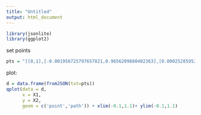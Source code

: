 ```yaml
---
title: "Untitled"
output: html_document
---
```


```r
library(jsonlite)
library(ggplot2)
```

set points 
```r
pts = "[[0,1],[-0.001956725797657821,0.9656209880402363],[0.0002528595282954571,0.9259072002112202],[0.006628755977860057,0.8808586365129516],[0.014729223394604363,0.8319828581738238],[0.016618606270126013,0.7841794391861137],[0.01168646956531727,0.7378252698569197],[0.0006540634237282017,0.6929167252297739],[-0.0071023602884831005,0.6494066808705933],[-0.008697800997114147,0.6072806369535065],[-0.004132258702165159,0.5665385934785132],[-0.00413225870216527,0.5665385934785132],[0.0986554163093103,0.5675255873234035],[0.19575525100883295,0.5708715281456933],[0.2871672453964029,0.5765764159453826],[0.3745170165804761,0.5835667584124569],[0.4630878201635369,0.5883537055393682],[0.5532860604226992,0.5906688842486127],[0.6451304399146527,0.5906570736771484],[0.7388640918763625,0.5902004026054268],[0.8345618265345869,0.5898779875812794],[0.9322236438893263,0.5896898286047063],[0.9322236438893263,0.5896898286047063],[0.9302851250728049,0.5610084758664181],[0.9301217739042139,0.5340855196308022],[0.9317335903835533,0.5089209598978587],[0.9343837471118397,0.48474190650655957],[0.9356775550423773,0.459036466433564],[0.9354308073254202,0.43161141713861495],[0.9338048156845725,0.4025275019796022],[0.9328966325266871,0.37257438460909387],[0.9333515047461801,0.34199503845864976],[0.9351694323430515,0.3107894635282693],[0.9351694323430515,0.3107894635282693],[0.9648185103706419,0.3103594641532962],[0.9988566731061359,0.3101612248491765],[1.0372839205495339,0.3101947456159102],[1.0790380810478823,0.309726823849126],[1.1206670967290855,0.3063745510846173],[1.161905424679905,0.2999546266712916],[1.2026756151584628,0.29094674519561736],[1.2419708215203469,0.28558693628169096],[1.279481244798045,0.28579397827538777],[1.315206884991558,0.291567871176708]]"
```

plot:
```r
d = data.frame(fromJSON(txt=pts))
qplot(data = d,
      x = X1,
      y = X2,
      geom = c('point','path')) + xlim(-0.1,1.1)+ ylim(-0.1,1.1)
```

